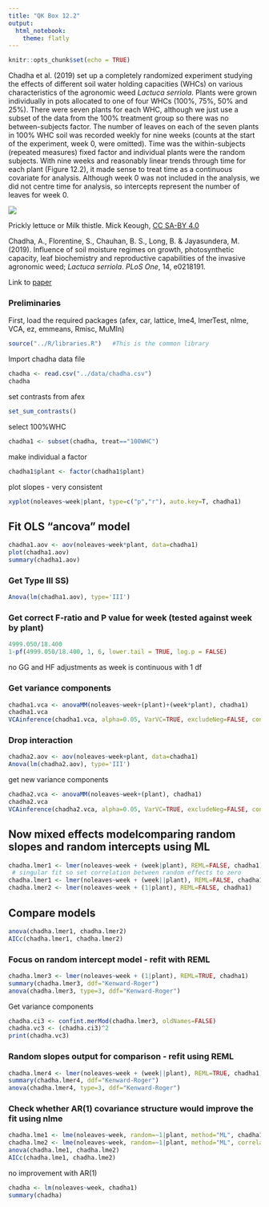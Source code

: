 ```yaml
---
title: "QK Box 12.2"
output:
  html_notebook:
    theme: flatly
---
```


```r
knitr::opts_chunk$set(echo = TRUE)
```

Chadha et al. (2019) set up a completely randomized experiment studying the effects of different soil water holding capacities (WHCs) on various characteristics of the agronomic weed *Lactuca serriola*. Plants were grown individually in pots allocated to one of four WHCs (100%, 75%, 50% and 25%). There were seven plants for each WHC, although we just use a subset of the data from the 100% treatment group so there was no between-subjects factor. The number of leaves on each of the seven plants in 100% WHC soil was recorded weekly for nine weeks (counts at the start of the experiment, week 0, were omitted). Time was the within-subjects (repeated measures) fixed factor and individual plants were the random subjects. With nine weeks and reasonably linear trends through time for each plant (Figure 12.2), it made sense to treat time as a continuous covariate for analysis. Although week 0 was not included in the analysis, we did not centre time for analysis, so intercepts represent the number of leaves for week 0.

![](../media/PB181025.JPG)

Prickly lettuce or Milk thistle. Mick Keough, [CC SA-BY 4.0](https://creativecommons.org/licenses/by-sa/4.0)

Chadha, A., Florentine, S., Chauhan, B. S., Long, B. & Jayasundera, M. (2019). Influence of soil moisture regimes on growth, photosynthetic capacity, leaf biochemistry and reproductive capabilities of the invasive agronomic weed; *Lactuca serriola*. *PLoS One*, 14, e0218191.

Link to [paper](https://doi.org/10.1371/journal.pone.0218191)

### Preliminaries

First, load the required packages (afex, car, lattice, lme4, lmerTest, nlme, VCA, ez, emmeans, Rmisc, MuMIn)

```r
source("../R/libraries.R")   #This is the common library
```

Import chadha data file

```r
chadha <- read.csv("../data/chadha.csv")
chadha
```

set contrasts from afex

```r
set_sum_contrasts()
```

select 100%WHC

```r
chadha1 <- subset(chadha, treat=="100WHC")
```

make individual a factor

```r
chadha1$plant <- factor(chadha1$plant)
```

plot slopes - very consistent

```r
xyplot(noleaves~week|plant, type=c("p","r"), auto.key=T, chadha1)
```

## Fit OLS "ancova" model

```r
chadha1.aov <- aov(noleaves~week*plant, data=chadha1)
plot(chadha1.aov)
summary(chadha1.aov)
```

### Get Type III SS)

```r
Anova(lm(chadha1.aov), type='III')
```

### Get correct F-ratio and P value for week (tested against week by plant)

```r
4999.050/18.400
1-pf(4999.050/18.400, 1, 6, lower.tail = TRUE, log.p = FALSE)
```

no GG and HF adjustments as week is continuous with 1 df

### Get variance components

```r
chadha1.vca <- anovaMM(noleaves~week+(plant)+(week*plant), chadha1)
chadha1.vca
VCAinference(chadha1.vca, alpha=0.05, VarVC=TRUE, excludeNeg=FALSE, constrainCI=FALSE)
```

### Drop interaction

```r
chadha2.aov <- aov(noleaves~week+plant, data=chadha1)
Anova(lm(chadha2.aov), type='III')
```

get new variance components

```r
chadha2.vca <- anovaMM(noleaves~week+(plant), chadha1)
chadha2.vca
VCAinference(chadha2.vca, alpha=0.05, VarVC=TRUE, excludeNeg=FALSE, constrainCI=FALSE)
```

## Now mixed effects modelcomparing random slopes and random intercepts using ML

```r
chadha.lmer1 <- lmer(noleaves~week + (week|plant), REML=FALSE, chadha1)
 # singular fit so set correlation between random effects to zero
chadha.lmer1 <- lmer(noleaves~week + (week||plant), REML=FALSE, chadha1)
chadha.lmer2 <- lmer(noleaves~week + (1|plant), REML=FALSE, chadha1)
```

## Compare models

```r
anova(chadha.lmer1, chadha.lmer2)
AICc(chadha.lmer1, chadha.lmer2)
```

### Focus on random intercept model - refit with REML

```r
chadha.lmer3 <- lmer(noleaves~week + (1|plant), REML=TRUE, chadha1)
summary(chadha.lmer3, ddf="Kenward-Roger")
anova(chadha.lmer3, type=3, ddf="Kenward-Roger")
```

Get variance components

```r
chadha.ci3 <- confint.merMod(chadha.lmer3, oldNames=FALSE)
chadha.vc3 <- (chadha.ci3)^2
print(chadha.vc3)
```

### Random slopes output for comparison - refit using REML

```r
chadha.lmer4 <- lmer(noleaves~week + (week||plant), REML=TRUE, chadha1)
summary(chadha.lmer4, ddf="Kenward-Roger")
anova(chadha.lmer4, type=3, ddf="Kenward-Roger")
```

### Check whether AR(1) covariance structure would improve the fit using nlme

```r
chadha.lme1 <- lme(noleaves~week, random=~1|plant, method="ML", chadha1)
chadha.lme2 <- lme(noleaves~week, random=~1|plant, method="ML", correlation=corAR1(form=~1|plant), chadha1)
anova(chadha.lme1, chadha.lme2)
AICc(chadha.lme1, chadha.lme2)
```

no improvement with AR(1)

```r
chadha <- lm(noleaves~week, chadha1)
summary(chadha)
```
